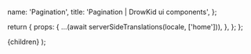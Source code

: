 


  name: 'Pagination',
  title: 'Pagination | DrowKid ui components',
};

  return {
    props: {
      ...(await serverSideTranslations(locale, ['home'])),
    },
  };
};

<PrevAndNext
  leftPath="/docs/components/dialog"
  rightPath="/docs/components/navbar"
/>

<Test />

  <NestedLayout name={meta.name} title={meta.title}>
    {children}
  </NestedLayout>
);
